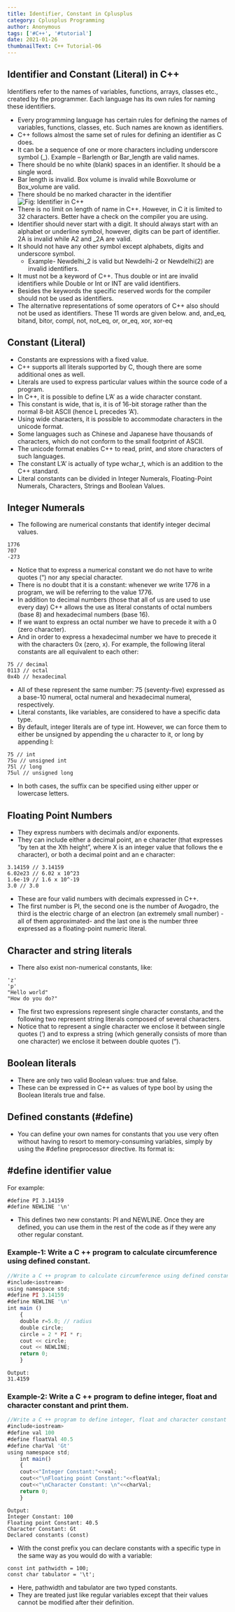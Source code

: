 ```yaml
---
title: Identifier, Constant in Cplusplus
category: Cplusplus Programming
author: Anonymous
tags: ['#C++', '#tutorial']
date: 2021-01-26
thumbnailText: C++ Tutorial-06
---
```


## Identifier and Constant (Literal) in C++
Identifiers refer to the names of variables, functions, arrays, classes etc., created by the programmer. Each language has its own rules for naming these identifiers.

- Every programming language has certain rules for defining the names of variables, functions, classes, etc. Such names are known as identifiers.
- C++ follows almost the same set of rules for defining an identifier as C does.
- It can be a sequence of one or more characters including underscore symbol (_). Example – Barlength or Bar_length are valid names.
- There should be no white (blank) spaces in an identifier. It should be a single word.
- Bar length is invalid. Box volume is invalid while Boxvolume or Box_volume are valid.
- There should be no marked character in the identifier
![Fig: Identifier in C++ ](../../assets/cppPic/cid.jpg)
- There is no limit on length of name in C++. However, in C it is limited to 32 characters. Better have a check on the compiler you are using.
- Identifier should never start with a digit. It should always start with an alphabet or underline symbol, however, digits can be part of identifier. 2A is invalid while A2 and _2A are valid.
- It should not have any other symbol except alphabets, digits and underscore symbol.
   - Example- Newdelhi_2 is valid but Newdelhi-2 or Newdelhi(2) are invalid identifiers.
- It must not be a keyword of C++. Thus double or int are invalid identifiers while Double or Int or INT are valid identifiers.
- Besides the keywords the specific reserved words for the compiler should not be used as identifiers.
- The alternative representations of some operators of C++ also should not be used as identifiers. These 11 words are given below. and, and_eq, bitand, bitor, compl, not, not_eq, or, or_eq, xor, xor-eq
## Constant (Literal)
- Constants are expressions with a fixed value.
- C++ supports all literals supported by C, though there are some additional ones as well.
- Literals are used to express particular values within the source code of a program.
- In C++, it is possible to define L’A’ as a wide character constant.
- This constant is wide, that is, it is of 16-bit storage rather than the normal 8-bit ASCII (hence L precedes ‘A’).
- Using wide characters, it is possible to accommodate characters in the unicode format.
- Some languages such as Chinese and Japanese have thousands of characters, which do not conform to the small footprint of ASCII.
- The unicode format enables C++ to read, print, and store characters of such languages.
- The constant L’A’ is actually of type wchar_t, which is an addition to the C++ standard.
- Literal constants can be divided in Integer Numerals, Floating-Point Numerals, Characters, Strings and Boolean Values.
## Integer Numerals
- The following are numerical constants that identify integer decimal values.
~~~
1776
707
-273
~~~
- Notice that to express a numerical constant we do not have to write quotes (“) nor any special character.
- There is no doubt that it is a constant: whenever we write 1776 in a program, we will be referring to the value 1776.
- In addition to decimal numbers (those that all of us are used to use every day) C++ allows the use as literal constants of octal numbers (base 8) and hexadecimal numbers (base 16).
- If we want to express an octal number we have to precede it with a 0 (zero character).
- And in order to express a hexadecimal number we have to precede it with the characters 0x (zero, x). For example, the following literal constants are all equivalent to each other:
~~~
75 // decimal
0113 // octal
0x4b // hexadecimal
~~~
- All of these represent the same number: 75 (seventy-five) expressed as a base-10 numeral, octal numeral and hexadecimal numeral, respectively.
- Literal constants, like variables, are considered to have a specific data type.
- By default, integer literals are of type int. However, we can force them to either be unsigned by appending the u character to it, or long by appending l:
~~~
75 // int
75u // unsigned int
75l // long
75ul // unsigned long

~~~
- In both cases, the suffix can be specified using either upper or lowercase letters.
## Floating Point Numbers
- They express numbers with decimals and/or exponents.
- They can include either a decimal point, an e character (that expresses “by ten at the Xth height”, where X is an integer value that follows the e character), or both a decimal point and an e character:

~~~
3.14159 // 3.14159
6.02e23 // 6.02 x 10^23
1.6e-19 // 1.6 x 10^-19
3.0 // 3.0
~~~
- These are four valid numbers with decimals expressed in C++.
- The first number is PI, the second one is the number of Avogadro, the third is the electric charge of an electron (an extremely small number) -all of them approximated- and the last one is the number three expressed as a floating-point numeric literal.
## Character and string literals
- There also exist non-numerical constants, like:
~~~
'z'
'p'
"Hello world"
"How do you do?"
~~~
- The first two expressions represent single character constants, and the following two represent string literals composed of several characters.
- Notice that to represent a single character we enclose it between single quotes (‘) and to express a string (which generally consists of more than one character) we enclose it between double quotes (“).
## Boolean literals
- There are only two valid Boolean values: true and false.
- These can be expressed in C++ as values of type bool by using the Boolean literals true and false.
## Defined constants (#define)
- You can define your own names for constants that you use very often without having to resort to memory-consuming variables, simply by using the #define preprocessor directive. Its format is:
## #define identifier value
For example:
~~~
#define PI 3.14159
#define NEWLINE '\n'
~~~
- This defines two new constants: PI and NEWLINE. Once they are defined, you can use them in the rest of the code as if they were any other regular constant.
### Example-1: Write a C ++ program to calculate circumference using defined constant.
~~~js
//Write a C ++ program to calculate circumference using defined constant.
#include<iostream>
using namespace std;
#define PI 3.14159
#define NEWLINE '\n'
int main ()
    {
    double r=5.0; // radius
    double circle;
    circle = 2 * PI * r;
    cout << circle;
    cout << NEWLINE;
    return 0;
    }
~~~
~~~
Output:
31.4159
~~~
### Example-2: Write a C ++ program to define integer, float and character constant and print them.
~~~js
//Write a C ++ program to define integer, float and character constant and print them.
#include<iostream>
#define val 100
#define floatVal 40.5
#define charVal 'Gt'
using namespace std;
    int main()
    {
    cout<<"Integer Constant:"<<val;
    cout<<"\nFloating point Constant:"<<floatVal;
    cout<<"\nCharacter Constant: \n"<<charVal;
    return 0;
    }
~~~
~~~
Output:
Integer Constant: 100
Floating point Constant: 40.5
Character Constant: Gt
Declared constants (const)
~~~
- With the const prefix you can declare constants with a specific type in the same way as you would do with a variable:
~~~
const int pathwidth = 100;
const char tabulator = '\t';
~~~
- Here, pathwidth and tabulator are two typed constants.
- They are treated just like regular variables except that their values cannot be modified after their definition.
